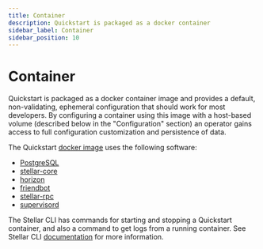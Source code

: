 ```yaml
---
title: Container
description: Quickstart is packaged as a docker container
sidebar_label: Container
sidebar_position: 10
---
```


# Container

Quickstart is packaged as a docker container image and provides a default, non-validating, ephemeral configuration that should work for most developers. By configuring a container using this image with a host-based volume (described below in the "Configuration" section) an operator gains access to full configuration customization and persistence of data.

The Quickstart [docker image](https://hub.docker.com/r/stellar/quickstart) uses the following software:

* [PostgreSQL](https://www.postgresql.org)
* [stellar-core](https://github.com/stellar/stellar-core)
* [horizon](https://github.com/stellar/go/tree/master/services/horizon)
* [friendbot](https://github.com/stellar/go/tree/master/services/friendbot)
* [stellar-rpc](https://github.com/stellar/stellar-rpc/tree/main/cmd/stellar-rpc)
* [supervisord](http://supervisord.org/)

The Stellar CLI has commands for starting and stopping a Quickstart container, and also a command to get logs from a running container. See Stellar CLI [documentation](https://developers.stellar.org/docs/tools/developer-tools/cli/stellar-cli#stellar-container) for more information.